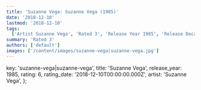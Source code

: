```yaml
---
title: 'Suzanne Vega: Suzanne Vega (1985)'
date: '2018-12-10'
lastmod: '2018-12-10'
tags:
  ['Artist Suzanne Vega', 'Rated 3', 'Release Year 1985', 'Release Decade 1980']
summary: 'Rated 3'
authors: ['default']
images: ['/content/images/suzanne-vega|suzanne-vega.jpg']
---
```


  key: 'suzanne-vega|suzanne-vega',
  title: 'Suzanne Vega',
  release_year: 1985,
  rating: 6,
  rating_date: '2018-12-10T00:00:00.000Z',
  artist: 'Suzanne Vega',
};

<MusicRating data={data} />
